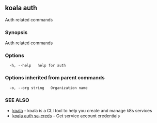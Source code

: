 ## koala auth

Auth related commands

### Synopsis

Auth related commands

### Options

```
  -h, --help   help for auth
```

### Options inherited from parent commands

```
  -o, --org string   Organization name
```

### SEE ALSO

* [koala](/cli-reference/koala)	 - koala is a CLI tool to help you create and manage k8s services
* [koala auth sa-creds](/cli-reference/koala_auth_sa-creds)	 - Get service account credentials


